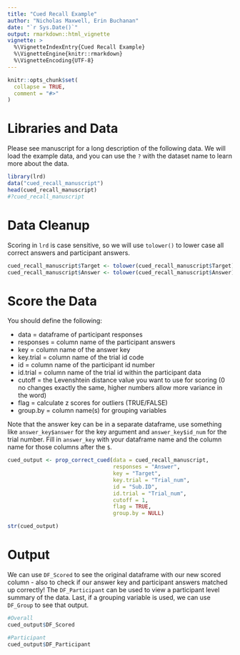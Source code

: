 ---
title: "Cued Recall Example"
author: "Nicholas Maxwell, Erin Buchanan"
date: "`r Sys.Date()`"
output: rmarkdown::html_vignette
vignette: >
  %\VignetteIndexEntry{Cued Recall Example}
  %\VignetteEngine{knitr::rmarkdown}
  %\VignetteEncoding{UTF-8}
---

```{r setup, include = FALSE}
knitr::opts_chunk$set(
  collapse = TRUE,
  comment = "#>"
)
```

# Libraries and Data

Please see manuscript for a long description of the following data. We will load the example data, and you can use the `?` with the dataset name to learn more about the data.  

```{r}
library(lrd)
data("cued_recall_manuscript")
head(cued_recall_manuscript)
#?cued_recall_manuscript
```

# Data Cleanup

Scoring in `lrd` is case sensitive, so we will use `tolower()` to lower case all correct answers and participant answers. 

```{r}
cued_recall_manuscript$Target <- tolower(cued_recall_manuscript$Target)
cued_recall_manuscript$Answer <- tolower(cued_recall_manuscript$Answer)
```

# Score the Data

You should define the following:

- data = dataframe of participant responses
- responses = column name of the participant answers
- key = column name of the answer key
- key.trial = column name of the trial id code
- id = column name of the participant id number
- id.trial = column name of the trial id within the participant data
- cutoff = the Levenshtein distance value you want to use for scoring (0 no changes exactly the same, higher numbers allow more variance in the word)
- flag = calculate z scores for outliers (TRUE/FALSE)
- group.by = column name(s) for grouping variables

Note that the answer key can be in a separate dataframe, use something like  `answer_key$answer` for the key argument and `answer_key$id_num` for the trial number. Fill in `answer_key` with your dataframe name and the column name for those columns after the `$`. 

```{r}
cued_output <- prop_correct_cued(data = cued_recall_manuscript,
                                 responses = "Answer",
                                 key = "Target",
                                 key.trial = "Trial_num",
                                 id = "Sub.ID",
                                 id.trial = "Trial_num",
                                 cutoff = 1,
                                 flag = TRUE,
                                 group.by = NULL)

str(cued_output)
```

# Output

We can use `DF_Scored` to see the original dataframe with our new scored column - also to check if our answer key and participant answers matched up correctly! The `DF_Participant` can be used to view a participant level summary of the data. Last, if a grouping variable is used, we can use `DF_Group` to see that output. 

```{r}
#Overall
cued_output$DF_Scored

#Participant
cued_output$DF_Participant
```


